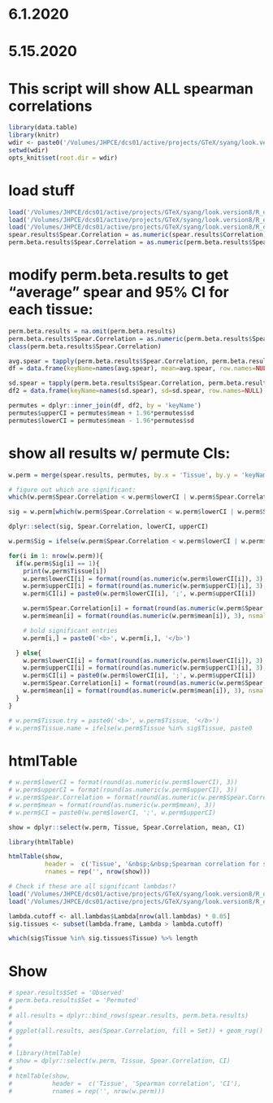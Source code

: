 # 6.1.2020
# 5.15.2020

# This script will show ALL spearman correlations
```r
library(data.table)
library(knitr)
wdir <- paste0('/Volumes/JHPCE/dcs01/active/projects/GTeX/syang/look.version8/')
setwd(wdir)
opts_knit$set(root.dir = wdir)
```

# load stuff
```r
load('/Volumes/JHPCE/dcs01/active/projects/GTeX/syang/look.version8/R_objects/perm.beta.results.rds')
load('/Volumes/JHPCE/dcs01/active/projects/GTeX/syang/look.version8/R_objects/spear.results.rds')
load('/Volumes/JHPCE/dcs01/active/projects/GTeX/syang/look.version8/R_objects/sig.spear.tiss.rds')
spear.results$Spear.Correlation = as.numeric(spear.results$Correlation)
perm.beta.results$Spear.Correlation = as.numeric(perm.beta.results$Spear.Correlation)
```

# modify perm.beta.results to get "average" spear and 95% CI for each tissue:
```r
perm.beta.results = na.omit(perm.beta.results)
perm.beta.results$Spear.Correlation = as.numeric(perm.beta.results$Spear.Correlation)
class(perm.beta.results$Spear.Correlation)

avg.spear = tapply(perm.beta.results$Spear.Correlation, perm.beta.results$Tissue, mean)
df = data.frame(keyName=names(avg.spear), mean=avg.spear, row.names=NULL)

sd.spear = tapply(perm.beta.results$Spear.Correlation, perm.beta.results$Tissue, sd)
df2 = data.frame(keyName=names(sd.spear), sd=sd.spear, row.names=NULL)

permutes = dplyr::inner_join(df, df2, by = 'keyName')
permutes$upperCI = permutes$mean + 1.96*permutes$sd
permutes$lowerCI = permutes$mean - 1.96*permutes$sd
```

# show all results w/ permute CIs:
```r
w.perm = merge(spear.results, permutes, by.x = 'Tissue', by.y = 'keyName')

# figure out which are significant:
which(w.perm$Spear.Correlation < w.perm$lowerCI | w.perm$Spear.Correlation > w.perm$upperCI) %>% length

sig = w.perm[which(w.perm$Spear.Correlation < w.perm$lowerCI | w.perm$Spear.Correlation > w.perm$upperCI),]

dplyr::select(sig, Spear.Correlation, lowerCI, upperCI)

w.perm$Sig = ifelse(w.perm$Spear.Correlation < w.perm$lowerCI | w.perm$Spear.Correlation > w.perm$upperCI, 1, 0)

for(i in 1: nrow(w.perm)){
  if(w.perm$Sig[i] == 1){
    print(w.perm$Tissue[i])
    w.perm$lowerCI[i] = format(round(as.numeric(w.perm$lowerCI[i]), 3), nsmall = 3)
    w.perm$upperCI[i] = format(round(as.numeric(w.perm$upperCI)[i], 3), nsmall = 3)
    w.perm$CI[i] = paste0(w.perm$lowerCI[i], ';', w.perm$upperCI[i])

    w.perm$Spear.Correlation[i] = format(round(as.numeric(w.perm$Spear.Correlation[i]), 3), nsmall = 3)
    w.perm$mean[i] = format(round(as.numeric(w.perm$mean[i]), 3), nsmall = 3)

    # bold significant entries
    w.perm[i,] = paste0('<b>', w.perm[i,], '</b>')

  } else{
    w.perm$lowerCI[i] = format(round(as.numeric(w.perm$lowerCI[i]), 3), nsmall = 3)
    w.perm$upperCI[i] = format(round(as.numeric(w.perm$upperCI)[i], 3), nsmall = 3)
    w.perm$CI[i] = paste0(w.perm$lowerCI[i], ';', w.perm$upperCI[i])
    w.perm$Spear.Correlation[i] = format(round(as.numeric(w.perm$Spear.Correlation[i]), 3), nsmall = 3)
    w.perm$mean[i] = format(round(as.numeric(w.perm$mean[i]), 3), nsmall = 3)
  }
}

# w.perm$Tissue.try = paste0('<b>', w.perm$Tissue, '</b>')
# w.perm$Tissue.name = ifelse(w.perm$Tissue %in% sig$Tissue, paste0
```

# htmlTable
```r
# w.perm$lowerCI = format(round(as.numeric(w.perm$lowerCI), 3))
# w.perm$upperCI = format(round(as.numeric(w.perm$upperCI), 3))
# w.perm$Spear.Correlation = format(round(as.numeric(w.perm$Spear.Correlation), 3))
# w.perm$mean = format(round(as.numeric(w.perm$mean), 3))
# w.perm$CI = paste0(w.perm$lowerCI, ';', w.perm$upperCI)

show = dplyr::select(w.perm, Tissue, Spear.Correlation, mean, CI)

library(htmlTable)

htmlTable(show,
          header =  c('Tissue', '&nbsp;&nbsp;Spearman correlation for significant blood genes&nbsp;&nbsp;', '&nbsp;&nbsp;Average spearman correlation for 100 permuted random gene sets&nbsp;&nbsp;', '95% Confidence Interval'),
          rnames = rep('', nrow(show)))

# Check if these are all significant lambdas!?
load('/Volumes/JHPCE/dcs01/active/projects/GTeX/syang/look.version8/R_objects/lambda.frame.rds')
load('/Volumes/JHPCE/dcs01/active/projects/GTeX/syang/look.version8/R_objects/all.lambdas.rds')

lambda.cutoff <- all.lambdas$Lambda[nrow(all.lambdas) * 0.05] 
sig.tissues <- subset(lambda.frame, Lambda > lambda.cutoff)

which(sig$Tissue %in% sig.tissues$Tissue) %>% length

```

# Show
```r
# spear.results$Set = 'Observed'
# perm.beta.results$Set = 'Permuted'
# 
# all.results = dplyr::bind_rows(spear.results, perm.beta.results)
# 
# ggplot(all.results, aes(Spear.Correlation, fill = Set)) + geom_rug() + geom_density()+ geom_text(data = spear.results, aes(Spear.Correlation, y = 2, label = Tissue, vjust = -0.5), angle = 90, col = 'black') + geom_vline(xintercept = spear.results$Spear.Correlation, lty = 2, colour = "gray50") 
# 
# 
# library(htmlTable)
# show = dplyr::select(w.perm, Tissue, Spear.Correlation, CI)
# 
# htmlTable(show,
#           header =  c('Tissue', 'Spearman correlation', 'CI'),
#           rnames = rep('', nrow(w.perm)))
```



